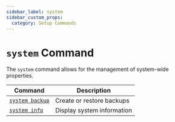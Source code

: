```yaml
---
sidebar_label: system
sidebar_custom_props:
  category: Setup Commands
---
```


# `system` Command

The `system` command allows for the management of system-wide properties.

| Command                               | Description                |
| ------------------------------------- | -------------------------- |
| [`system backup`](./backup/index.mdx) | Create or restore backups  |
| [`system info`](./info.mdx)           | Display system information |
